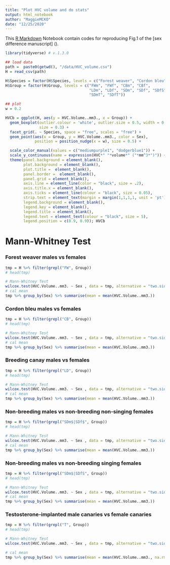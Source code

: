 ```yaml
---
title: "Plot HVC volume and do stats"
output: html_notebook
author: "MaggieMCKO"
date: "12/25/2020"
---
```


This [R Markdown](http://rmarkdown.rstudio.com) Notebook contain codes for reproducing Fig.1 of the [sex difference manuscript] ().

```r
library(tidyverse) # v.1.3.0

## load data
path =  paste0(getwd(), "/data/HVC_volume.csv")
H = read_csv(path)

H$Species = factor(H$Species, levels = c("Forest weaver", "Cordon bleu", "Canary"))
H$Group = factor(H$Group, levels = c("FWm", "FWf", "CBm", "CBf", 
                                     "LDm", "LDf", "SDm", "SDf", "SDfS", 
                                     "SDmT", "SDfT"))

## plot
w = 0.2

HVCb = ggplot(H, aes(y = HVC.Volume..mm3., x = Group)) + 
  geom_boxplot(outlier.colour = 'white', outlier.size = 0.5, width = 0.2,
               size = 0.3) +
  facet_grid(. ~ Species, space = "free", scales = "free") +
  geom_point(aes(x = Group, y = HVC.Volume..mm3., color = Sex),
             position = position_nudge(x = w), size = 0.5) +

  scale_color_manual(values = c("mediumpurple1", "dodgerblue1")) +
  scale_y_continuous(name = expression(HVC*" "*volume*" ("*mm^3*")")) +
  theme(panel.background = element_blank(),
        plot.background = element_blank(), 
        plot.title =  element_blank(), 
        panel.border =  element_blank(), 
        panel.grid = element_blank(),
        axis.line = element_line(color = "black", size = .2),
        axis.title.x = element_blank(),
        axis.ticks = element_line(colour = "black", size = 0.05),
        strip.text = element_text(margin = margin(1,1,1,1, unit = 'pt') ),
        legend.background = element_blank(),
        legend.key = element_blank(),
        legend.title = element_blank(),
        legend.text = element_text(colour = "black", size = 5),
        legend.position = c(0.9, 0.9)); HVCb

```

# Mann-Whitney Test
### Forest weaver males vs females
```r
tmp = H %>% filter(grepl("FW", Group))
# head(tmp)

# Mann-Whitney Test
wilcox.test(HVC.Volume..mm3. ~ Sex , data = tmp, alternative = "two.sided") 
# cal mean 
tmp %>% group_by(Sex) %>% summarise(mean = mean(HVC.Volume..mm3.))

```
### Cordon bleu males vs females
```r
tmp = H %>% filter(grepl("CB", Group))
# head(tmp)

# Mann-Whitney Test
wilcox.test(HVC.Volume..mm3. ~ Sex , data = tmp, alternative = "two.sided") 
# cal mean 
tmp %>% group_by(Sex) %>% summarise(mean = mean(HVC.Volume..mm3.))

```

### Breeding canay males vs females
```r
tmp = H %>% filter(grepl("LD", Group))
# head(tmp)

# Mann-Whitney Test
wilcox.test(HVC.Volume..mm3. ~ Sex , data = tmp, alternative = "two.sided") 
# cal mean 
tmp %>% group_by(Sex) %>% summarise(mean = mean(HVC.Volume..mm3.))
```

### Non-breeding males vs non-breeding non-singing females
```r
tmp = H %>% filter(grepl("SDm$|SDf$", Group))
# head(tmp)

# Mann-Whitney Test
wilcox.test(HVC.Volume..mm3. ~ Sex , data = tmp, alternative = "two.sided") 
# cal mean 
tmp %>% group_by(Sex) %>% summarise(mean = mean(HVC.Volume..mm3.))
```

### Non-breeding males vs non-breeding singing females
```r
tmp = H %>% filter(grepl("SDm$|SDfS", Group))
# head(tmp)

# Mann-Whitney Test
wilcox.test(HVC.Volume..mm3. ~ Sex , data = tmp, alternative = "two.sided") 
# cal mean 
tmp %>% group_by(Sex) %>% summarise(mean = mean(HVC.Volume..mm3.))
```
### Testosterone-implanted male canaries vs female canaries
```r
tmp = H %>% filter(grepl("T", Group))
# head(tmp)

# Mann-Whitney Test
wilcox.test(HVC.Volume..mm3. ~ Sex , data = tmp, alternative = "two.sided") 

# cal mean
tmp %>% group_by(Sex) %>% summarise(mean = mean(HVC.Volume..mm3., na.rm = T))
```